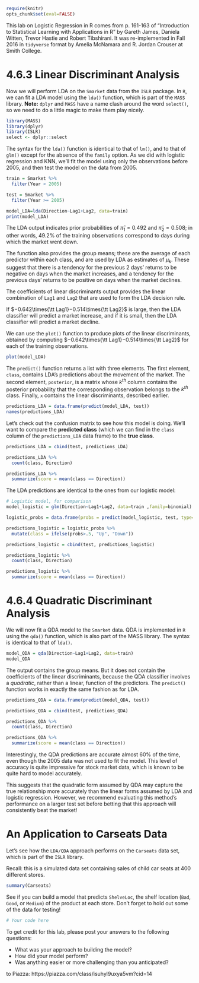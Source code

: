 ```r
require(knitr)
opts_chunk$set(eval=FALSE)
```

This lab on Logistic Regression in R comes from p. 161-163 of "Introduction to Statistical Learning with Applications in R" by Gareth James, Daniela Witten, Trevor Hastie and Robert Tibshirani. It was re-implemented in Fall 2016 in `tidyverse` format by Amelia McNamara and R. Jordan Crouser at Smith College.

# 4.6.3 Linear Discriminant Analysis

Now we will perform LDA on the `Smarket` data from the `ISLR` package. In `R`, we can fit a LDA model using the `lda()` function, which is part of the `MASS` library. **Note:** `dplyr` and `MASS` have a name clash around the word `select()`, so we need to do a little magic to make them play nicely.

```r
library(MASS)
library(dplyr)
library(ISLR)
select <- dplyr::select
```

The syntax for the `lda()` function is identical to that of `lm()`, and to that of
`glm()` except for the absence of the `family` option. As we did with logistic regression and KNN, we'll fit the model using only the observations before 2005, and then test the model on the data from 2005.

```r
train = Smarket %>%
  filter(Year < 2005)

test = Smarket %>%
  filter(Year >= 2005)

model_LDA=lda(Direction~Lag1+Lag2, data=train)
print(model_LDA)
```

The LDA output indicates prior probabilities of ${\hat{\pi}}_1 = 0.492$ and ${\hat{\pi}}_2 = 0.508$; in other words,
49.2% of the training observations correspond to days during which the
market went down.

The function also provides the group means; these are the average
of each predictor within each class, and are used by LDA as estimates
of $\mu_k$. These suggest that there is a tendency for the previous 2 days’
returns to be negative on days when the market increases, and a tendency
for the previous days’ returns to be positive on days when the market
declines. 

The coefficients of linear discriminants output provides the linear
combination of `Lag1` and `Lag2` that are used to form the LDA decision rule.

If $−0.642\times{\tt Lag1}−0.514\times{\tt Lag2}$ is large, then the LDA classifier will
predict a market increase, and if it is small, then the LDA classifier will
predict a market decline. 

We can use the `plot()` function to produce plots of the linear
discriminants, obtained by computing $−0.642\times{\tt Lag1}−0.514\times{\tt Lag2}$ for
each of the training observations.

```r
plot(model_LDA)
```

The `predict()` function returns a list with three elements. The first element,
`class`, contains LDA’s predictions about the movement of the market.
The second element, `posterior`, is a matrix whose $k^{th}$ column contains the
posterior probability that the corresponding observation belongs to the $k^{th}$
class. Finally, `x` contains the linear discriminants,
described earlier.

```r
predictions_LDA = data.frame(predict(model_LDA, test))
names(predictions_LDA)
```

Let's check out the confusion matrix to see how this model is doing. We'll want to compare the **predicted class** (which we can find in the `class` column of the `predictions_LDA` data frame) to the **true class**.

```r

predictions_LDA = cbind(test, predictions_LDA)

predictions_LDA %>%
  count(class, Direction)

predictions_LDA %>%
  summarize(score = mean(class == Direction))
```

The LDA predictions are identical to the ones from our logistic model:

```r
# Logistic model, for comparison
model_logistic = glm(Direction~Lag1+Lag2, data=train ,family=binomial)

logistic_probs = data.frame(probs = predict(model_logistic, test, type="response"))

predictions_logistic = logistic_probs %>%
  mutate(class = ifelse(probs>.5, "Up", "Down"))

predictions_logistic = cbind(test, predictions_logistic)

predictions_logistic %>%
  count(class, Direction)

predictions_logistic %>%
  summarize(score = mean(class == Direction))
```


# 4.6.4 Quadratic Discriminant Analysis
We will now fit a QDA model to the `Smarket` data. QDA is implemented
in `R` using the `qda()` function, which is also part of the MASS library. The
syntax is identical to that of `lda()`.

```r
model_QDA = qda(Direction~Lag1+Lag2, data=train)
model_QDA
```

The output contains the group means. But it does not contain the coefficients
of the linear discriminants, because the QDA classifier involves a
_quadratic_, rather than a linear, function of the predictors. The `predict()`
function works in exactly the same fashion as for LDA.

```r
predictions_QDA = data.frame(predict(model_QDA, test))

predictions_QDA = cbind(test, predictions_QDA)

predictions_QDA %>%
  count(class, Direction)

predictions_QDA %>%
  summarize(score = mean(class == Direction))
```

Interestingly, the QDA predictions are accurate almost 60% of the time,
even though the 2005 data was not used to fit the model. This level of accuracy
is quite impressive for stock market data, which is known to be quite
hard to model accurately. 

This suggests that the quadratic form assumed
by QDA may capture the true relationship more accurately than the linear
forms assumed by LDA and logistic regression. However, we recommend
evaluating this method’s performance on a larger test set before betting
that this approach will consistently beat the market!

# An Application to Carseats Data
Let's see how the `LDA/QDA` approach performs on the `Carseats` data set, which is
part of the `ISLR` library. 

Recall: this is a simulated data set containing sales of child car seats at 400 different stores.

```r
summary(Carseats)
```

See if you can build a model that predicts `ShelveLoc`, the shelf location (`Bad`, `Good`, or `Medium`) of the product at each store. Don't forget to hold out some of the data for testing!

```r
# Your code here
```

To get credit for this lab, please post your answers to the following questions:

- What was your approach to building the model?
- How did your model perform?
- Was anything easier or more challenging than you anticipated?

to Piazza: https://piazza.com/class/isuhyl9uxya5vm?cid=14